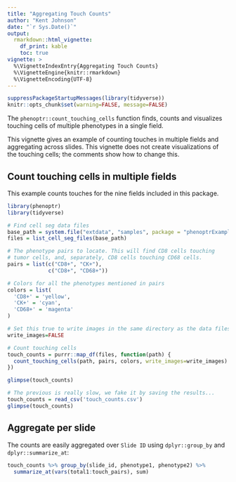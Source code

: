 ```yaml
---
title: "Aggregating Touch Counts"
author: "Kent Johnson"
date: "`r Sys.Date()`"
output: 
  rmarkdown::html_vignette:
    df_print: kable
    toc: true
vignette: >
  %\VignetteIndexEntry{Aggregating Touch Counts}
  %\VignetteEngine{knitr::rmarkdown}
  %\VignetteEncoding{UTF-8}
---
```


```r
suppressPackageStartupMessages(library(tidyverse))
knitr::opts_chunk$set(warning=FALSE, message=FALSE)
```

The `phenoptr::count_touching_cells` function finds, counts and 
visualizes touching cells of multiple phenotypes in a single field.

This vignette gives an example of counting touches in multiple fields
and aggregating across slides. This vignette does not create visualizations
of the touching cells; the comments show how to change this.

## Count touching cells in multiple fields

This example counts touches for the nine fields included in this package.

```r
library(phenoptr)
library(tidyverse)

# Find cell seg data files
base_path = system.file("extdata", "samples", package = "phenoptrExamples")
files = list_cell_seg_files(base_path)

# The phenotype pairs to locate. This will find CD8 cells touching
# tumor cells, and, separately, CD8 cells touching CD68 cells.
pairs = list(c("CD8+", "CK+"),
             c("CD8+", "CD68+"))

# Colors for all the phenotypes mentioned in pairs
colors = list(
  'CD8+' = 'yellow',
  'CK+' = 'cyan',
  'CD68+' = 'magenta'
)

# Set this true to write images in the same directory as the data files
write_images=FALSE

# Count touching cells
touch_counts = purrr::map_df(files, function(path) {
  count_touching_cells(path, pairs, colors, write_images=write_images)
})

glimpse(touch_counts)
```

```r
# The previous is really slow, we fake it by saving the results...
touch_counts = read_csv('touch_counts.csv')
glimpse(touch_counts)
```

## Aggregate per slide

The counts are easily aggregated over `Slide ID` using `dplyr::group_by` and 
`dplyr::summarize_at`:

```r
touch_counts %>% group_by(slide_id, phenotype1, phenotype2) %>% 
  summarize_at(vars(total1:touch_pairs), sum)
```

